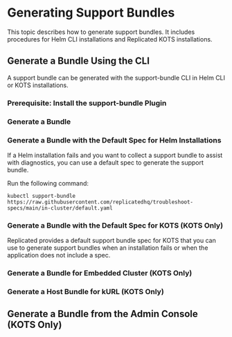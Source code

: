 
# Generating Support Bundles

This topic describes how to generate support bundles. It includes procedures for Helm CLI installations and Replicated KOTS installations.

## Generate a Bundle Using the CLI

A support bundle can be generated with the support-bundle CLI in Helm CLI or KOTS installations.

### Prerequisite: Install the support-bundle Plugin

<InstallPlugin/>

### Generate a Bundle

<GenerateBundle/>

### Generate a Bundle with the Default Spec for Helm Installations

If a Helm installation fails and you want to collect a support bundle to assist with diagnostics, you can use a default spec to generate the support bundle.

Run the following command:

```
kubectl support-bundle https://raw.githubusercontent.com/replicatedhq/troubleshoot-specs/main/in-cluster/default.yaml
```

### Generate a Bundle with the Default Spec for KOTS (KOTS Only)

Replicated provides a default support bundle spec for KOTS that you can use to generate support bundles when an installation fails or when the application does not include a spec.

<GenerateBundleDefaultKots/>

### Generate a Bundle for Embedded Cluster (KOTS Only)

<EmbeddedClusterSupportBundle/>

### Generate a Host Bundle for kURL (KOTS Only)

<GenerateBundleHost/>

## Generate a Bundle from the Admin Console (KOTS Only)

<GenerateBundleAdminConsole/>